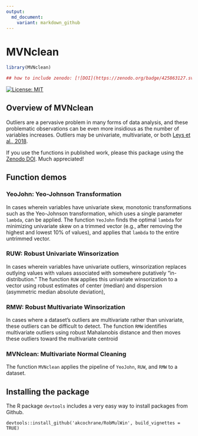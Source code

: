 ```yaml
---
output:
  md_document:
    variant: markdown_github
---
```


<!-- README.md is generated from README.Rmd. Please edit that file -->

# MVNclean
```r
library(MVNclean)

## how to include zenodo: [![DOI](https://zenodo.org/badge/425863127.svg)](https://zenodo.org/badge/latestdoi/425863127)
```

[![License: MIT](https://img.shields.io/badge/License-MIT-yellow.svg)](https://opensource.org/licenses/MIT)

## Overview of MVNclean

Outliers are a pervasive problem in many forms of data analysis, and these problematic observations can be even more insidious as the number of variables increases.
Outliers may be univariate, multivariate, or both [Leys et al., 2018](10.1016/j.jesp.2017.09.011).

If you use the functions in published work, please this package using the [Zenodo DOI ](INSERT_LINK). Much appreciated!

## Function demos

### YeoJohn: Yeo-Johnson Transformation

In cases wherein variables have univariate skew, monotonic transformations such as the Yeo-Johnson
transformation, which uses a single parameter `lambda`, can be applied. The function `YeoJohn` finds the
optimal `lambda` for minimizing univariate skew on a trimmed vector (e.g., after removing the highest and
lowest 10% of values), and applies that `lambda` to the entire untrimmed vector.

### RUW: Robust Univariate Winsorization

In cases wherein variables have univariate outliers, winsorization replaces outlying values with values 
associated with somewhere putatively "in-distribution." The function `RUW` applies this univariate 
winsorization to a vector using robust estimates of center (median) and dispersion (asymmetric median absolute 
deviation), 

### RMW: Robust Multivariate Winsorization

In cases where a dataset's outliers are multivariate rather than univariate, these outliers can be
difficult to detect. The function `RMW` identifies multivariate outliers using robust Mahalanobis 
distance and then moves these outliers toward the multivariate centroid

### MVNclean: Multivariate Normal Cleaning

The function `MVNclean` applies the pipeline of `YeoJohn`, `RUW`, and `RMW` to a dataset.

## Installing the package

The R package `devtools` includes a very easy way to install packages from Github.

```
devtools::install_github('akcochrane/RobMulWin', build_vignettes = TRUE)
```

